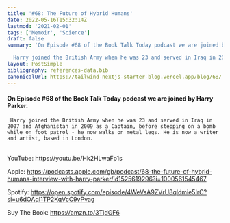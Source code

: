 ```yaml
---
title: '#68: The Future of Hybrid Humans'
date: 2022-05-16T15:32:14Z
lastmod: '2021-02-01'
tags: ['Memoir', 'Science']
draft: false
summary: 'On Episode #68 of the Book Talk Today podcast we are joined by Harry Parker.

  Harry joined the British Army when he was 23 and served in Iraq in 2007 and Afghanistan in 2009 as a Captain, before stepping on a bomb while on foot patrol - he now walks on metal legs. He is now a writer and artist, based in London.'
layout: PostSimple
bibliography: references-data.bib
canonicalUrl: https://tailwind-nextjs-starter-blog.vercel.app/blog/68/
---
```


#### On Episode #68 of the Book Talk Today podcast we are joined by Harry Parker.

     Harry joined the British Army when he was 23 and served in Iraq in 2007 and Afghanistan in 2009 as a Captain, before stepping on a bomb while on foot patrol - he now walks on metal legs. He is now a writer and artist, based in London.

<br />
YouTube: https://youtu.be/Hk2HLwaFp1s

Apple: https://podcasts.apple.com/gb/podcast/68-the-future-of-hybrid-humans-interview-with-harry-parker/id1525619296?i=1000561545467

Spotify: https://open.spotify.com/episode/4WeVsA9ZVrU8qldmie5IrC?si=u6dOAqI1TP2KqVcC9vPvag

Buy The Book: https://amzn.to/3TjdGF6
